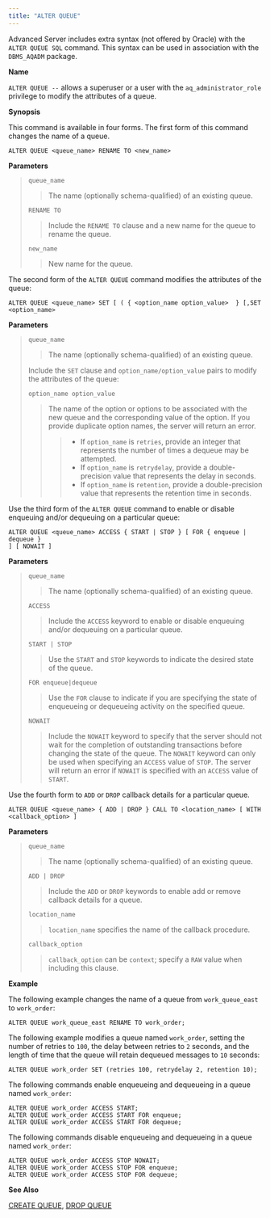 ```yaml
---
title: "ALTER QUEUE"
---
```


<div id="alter_queue" class="registered_link"></div>


Advanced Server includes extra syntax (not offered by Oracle) with the `ALTER QUEUE SQL` command. This syntax can be used in association with the `DBMS_AQADM` package.

**Name**

`ALTER QUEUE --` allows a superuser or a user with the `aq_administrator_role` privilege to modify the attributes of a queue.

**Synopsis**

This command is available in four forms. The first form of this command changes the name of a queue.

``` text
ALTER QUEUE <queue_name> RENAME TO <new_name>
```

**Parameters**

> `queue_name`
> 
> > The name (optionally schema-qualified) of an existing queue.
> 
> `RENAME TO`
> 
> > Include the `RENAME TO` clause and a new name for the queue to rename the queue.
> 
> `new_name`
> 
> > New name for the queue.

The second form of the `ALTER QUEUE` command modifies the attributes of the queue:

``` text
ALTER QUEUE <queue_name> SET [ ( { <option_name option_value>  } [,SET <option_name>
```

**Parameters**

> `queue_name`
> 
> > The name (optionally schema-qualified) of an existing queue.
> 
> Include the `SET` clause and `option_name/option_value` pairs to modify the attributes of the queue:
> 
> `option_name option_value`
> 
> > The name of the option or options to be associated with the new queue and the corresponding value of the option. If you provide duplicate option names, the server will return an error.
> > 
> > >   - If `option_name` is `retries`, provide an integer that represents the number of times a dequeue may be attempted.
> > >   - If `option_name` is `retrydelay`, provide a double-precision value that represents the delay in seconds.
> > >   - If `option_name` is `retention`, provide a double-precision value that represents the retention time in seconds.

Use the third form of the `ALTER QUEUE` command to enable or disable enqueuing and/or dequeuing on a particular queue:

``` text
ALTER QUEUE <queue_name> ACCESS { START | STOP } [ FOR { enqueue | dequeue }
] [ NOWAIT ]
```

**Parameters**

> `queue_name`
> 
> > The name (optionally schema-qualified) of an existing queue.
> 
> `ACCESS`
> 
> > Include the `ACCESS` keyword to enable or disable enqueuing and/or dequeuing on a particular queue.
> 
> `START | STOP`
> 
> > Use the `START` and `STOP` keywords to indicate the desired state of the queue.
> 
> `FOR enqueue|dequeue`
> 
> > Use the `FOR` clause to indicate if you are specifying the state of enqueueing or dequeueing activity on the specified queue.
> 
> `NOWAIT`
> 
> > Include the `NOWAIT` keyword to specify that the server should not wait for the completion of outstanding transactions before changing the state of the queue. The `NOWAIT` keyword can only be used when specifying an `ACCESS` value of `STOP`. The server will return an error if `NOWAIT` is specified with an `ACCESS` value of `START`.

Use the fourth form to `ADD` or `DROP` callback details for a particular queue.

``` text
ALTER QUEUE <queue_name> { ADD | DROP } CALL TO <location_name> [ WITH
<callback_option> ]
```

**Parameters**

> `queue_name`
> 
> > The name (optionally schema-qualified) of an existing queue.
> 
> `ADD | DROP`
> 
> > Include the `ADD` or `DROP` keywords to enable add or remove callback details for a queue.
> 
> `location_name`
> 
> > `location_name` specifies the name of the callback procedure.
> 
> `callback_option`
> 
> > `callback_option` can be `context`; specify a `RAW` value when including this clause.

**Example**

The following example changes the name of a queue from `work_queue_east` to `work_order`:

``` text
ALTER QUEUE work_queue_east RENAME TO work_order;
```

The following example modifies a queue named `work_order`, setting the number of retries to `100`, the delay between retries to `2` seconds, and the length of time that the queue will retain dequeued messages to `10` seconds:

``` text
ALTER QUEUE work_order SET (retries 100, retrydelay 2, retention 10);
```

The following commands enable enqueueing and dequeueing in a queue named `work_order`:

``` text
ALTER QUEUE work_order ACCESS START;
ALTER QUEUE work_order ACCESS START FOR enqueue;
ALTER QUEUE work_order ACCESS START FOR dequeue;
```

The following commands disable enqueueing and dequeueing in a queue named `work_order`:

``` text
ALTER QUEUE work_order ACCESS STOP NOWAIT;
ALTER QUEUE work_order ACCESS STOP FOR enqueue;
ALTER QUEUE work_order ACCESS STOP FOR dequeue;
```

**See Also**

[CREATE QUEUE](#create_queue), [DROP QUEUE](#drop_queue)
